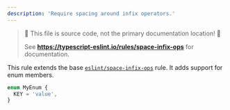 ---
description: 'Require spacing around infix operators.'
---


> 🛑 This file is source code, not the primary documentation location! 🛑
>
> See **https://typescript-eslint.io/rules/space-infix-ops** for documentation.

This rule extends the base [`eslint/space-infix-ops`](https://eslint.org/docs/rules/space-infix-ops) rule.
It adds support for enum members.

```ts
enum MyEnum {
  KEY = 'value',
}
```
